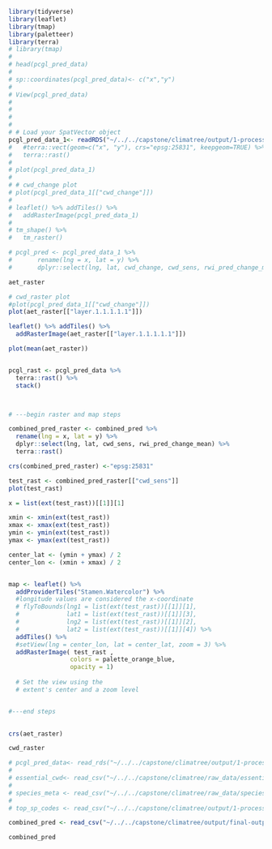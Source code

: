 ```r
library(tidyverse)
library(leaflet)
library(tmap)
library(paletteer)
library(terra)
# library(tmap)
# 
# head(pcgl_pred_data)
# 
# sp::coordinates(pcgl_pred_data)<- c("x","y")
# 
# View(pcgl_pred_data)
# 
# 
# 
# 
# # Load your SpatVector object
pcgl_pred_data_1<- readRDS("~/../../capstone/climatree/output/1-process-raw-data/spp_predictions_pcgl.rds") 
#   #terra::vect(geom=c("x", "y"), crs="epsg:25831", keepgeom=TRUE) %>% 
#   terra::rast()
# 
# plot(pcgl_pred_data_1)
# 
# # cwd_change plot
# plot(pcgl_pred_data_1[["cwd_change"]])
# 
# leaflet() %>% addTiles() %>%
#   addRasterImage(pcgl_pred_data_1)
# 
# tm_shape() %>% 
#   tm_raster()

# pcgl_pred <- pcgl_pred_data_1 %>% 
#       rename(lng = x, lat = y) %>% 
#       dplyr::select(lng, lat, cwd_change, cwd_sens, rwi_pred_change_mean)

aet_raster

# cwd_raster plot
#plot(pcgl_pred_data_1[["cwd_change"]])
plot(aet_raster[["layer.1.1.1.1.1"]])

leaflet() %>% addTiles() %>%
  addRasterImage(aet_raster[["layer.1.1.1.1.1"]])

plot(mean(aet_raster))


pcgl_rast <- pcgl_pred_data %>% 
  terra::rast() %>% 
  stack()



# ---begin raster and map steps 

combined_pred_raster <- combined_pred %>%
  rename(lng = x, lat = y) %>%
  dplyr::select(lng, lat, cwd_sens, rwi_pred_change_mean) %>%
  terra::rast() 

crs(combined_pred_raster) <-"epsg:25831"

test_rast <- combined_pred_raster[["cwd_sens"]]
plot(test_rast)

x = list(ext(test_rast))[[1]][1]

xmin <- xmin(ext(test_rast))
xmax <- xmax(ext(test_rast))
ymin <- ymin(ext(test_rast))
ymax <- ymax(ext(test_rast))

center_lat <- (ymin + ymax) / 2
center_lon <- (xmin + xmax) / 2


map <- leaflet() %>%
  addProviderTiles("Stamen.Watercolor") %>% 
  #longitude values are considered the x-coordinate
  # flyToBounds(lng1 = list(ext(test_rast))[[1]][1], 
  #             lat1 = list(ext(test_rast))[[1]][3],
  #             lng2 = list(ext(test_rast))[[1]][2],
  #             lat2 = list(ext(test_rast))[[1]][4]) %>% 
  addTiles() %>%
  #setView(lng = center_lon, lat = center_lat, zoom = 3) %>% 
  addRasterImage( test_rast ,
                 colors = palette_orange_blue,
                 opacity = 1)
  
  # Set the view using the
  # extent's center and a zoom level


#---end steps 

  
crs(aet_raster)

cwd_raster

# pcgl_pred_data<- read_rds("~/../../capstone/climatree/output/1-process-raw-data/spp_predictions_pcgl.rds")
# 
# essential_cwd<- read_csv("~/../../capstone/climatree/raw_data/essentialcwd_data.csv")
# 
# species_meta <- read_csv("~/../../capstone/climatree/raw_data/species_metadata.csv")
# 
# top_sp_codes <- read_csv("~/../../capstone/climatree/output/1-process-raw-data/top_sp_codes.csv")

combined_pred <- read_csv("~/../../capstone/climatree/output/final-output/combined_predictions.csv")

combined_pred
```
